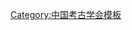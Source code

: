 {{Navbox
| name   = 中国考古学会第五届理事会
| title  = [[中国考古学会]]第五届理事会
| above  = 2008年10月－2013年10月
| bodyclass = hlist
| group1 = 理事长
| list1  = [[张忠培]]
| group2 = 副理事长
| list2  = 
* [[王巍 (考古学家)|王　巍]]
* [[赵辉|赵　辉]]
* [[童明康]]
| group3 = 秘书长
| list3  = [[陈星灿]]
| group4 = 常务理事
| list4  = 
* [[乔梁|乔　梁]]
* [[孙新民]]
* [[李季|李　季]]
* [[李水城]]
* [[李伯谦]]
* [[陈雍|陈　雍]]
* [[袁家荣]]
* [[徐光冀]]
* [[郭大顺]]
* [[曹锦炎]]
* [[董琦|董　琦]]
* [[焦南峰]]
| group5 = 
| list5  = 
| group6 = 
| list6  = 
}}<noinclude>
{{collapsible option}}
[[Category:中国考古学会模板]]
</noinclude>